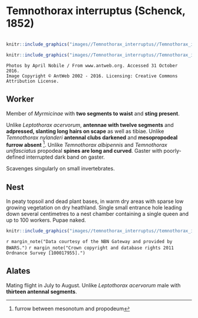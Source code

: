 # **Temnothorax interruptus** (Schenck, 1852)

```marginfigure
```

```r
knitr::include_graphics("images//Temnothorax_interruptus//Temnothorax_interruptus_head.jpg")
```

```r
knitr::include_graphics("images//Temnothorax_interruptus//Temnothorax_interruptus_side.jpg")
```

```block
Photos by April Nobile / From www.antweb.org. Accessed 31 October 2016.
Image Copyright © AntWeb 2002 - 2016. Licensing: Creative Commons Attribution License.
```

## Worker
Member of *Myrmicinae* with **two segments to waist** and **sting present**.

Unlike *Leptothorax acervorum*, **antennae with twelve segments** and **adpressed, slanting long hairs on scape** as well as tibiae. Unlike *Temnothorax nylanderi* **antennal clubs darkened** and **mesopropodeal furrow absent** ^[furrow between mesonotum and propodeum]. Unlike *Temnothorax albipennis* and *Temnothorax unifasciatus* propodeal **spines are long and curved**. Gaster with poorly-defined interrupted dark band on gaster.

Scavenges singularly on small invertebrates.

## Nest
In peaty topsoil and dead plant bases, in warm dry areas with sparse low growing vegetation on dry heathland. Single small entrance hole leading down several centimetres to a nest chamber containing a single queen and up to 100 workers. Pupae naked.

```r
knitr::include_graphics("images//temnothorax_interruptus//temnothorax_interruptus_map.png")
```
`r margin_note("Data courtesy of the NBN Gateway and provided by BWARS.")`
`r margin_note("Crown copyright and database rights 2011 Ordnance Survey [100017955].")`

## Alates
Mating flight in July to August. Unlike *Leptothorax acervorum* male with **thirteen antennal segments**.

\pagebreak
